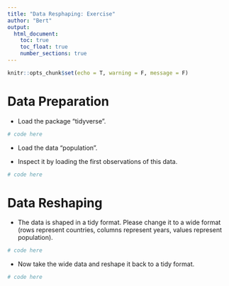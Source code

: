 ```yaml
---
title: "Data Resphaping: Exercise"
author: "Bert"
output: 
  html_document:
    toc: true
    toc_float: true
    number_sections: true
---
```


```r
knitr::opts_chunk$set(echo = T, warning = F, message = F)
```

# Data Preparation

- Load the package "tidyverse".

```r
# code here
```

- Load the data "population".

- Inspect it by loading the first observations of this data.

```r
# code here
```

# Data Reshaping

- The data is shaped in a tidy format. Please change it to a wide format (rows represent countries, columns represent years, values represent population).

```r
# code here
```

- Now take the wide data and reshape it back to a tidy format. 

```r
# code here
```


